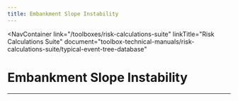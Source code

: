 ```yaml
---
title: Embankment Slope Instability
---
```



<NavContainer
  link="/toolboxes/risk-calculations-suite"
  linkTitle="Risk Calculations Suite"
  document="toolbox-technical-manuals/risk-calculations-suite/typical-event-tree-database"
></NavContainer>

# Embankment Slope Instability

<FigureNoRef 
    src="/figures/toolbox-technical-manuals/risk-calculations-suite/typical-event-tree-database/v1.4/Embankment-Slope-Instability.png" 
    alt="Embankment Slope Instability event tree" />

---
